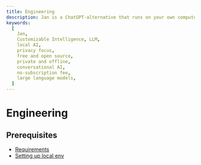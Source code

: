 ```yaml
---
title: Engineering
description: Jan is a ChatGPT-alternative that runs on your own computer, with a local API server.
keywords:
  [
    Jan,
    Customizable Intelligence, LLM,
    local AI,
    privacy focus,
    free and open source,
    private and offline,
    conversational AI,
    no-subscription fee,
    large language models,
  ]
---
```


# Engineering

## Prerequisites

- [Requirements](https://github.com/janhq/jan?tab=readme-ov-file#requirements-for-running-jan)
- [Setting up local env](https://github.com/janhq/jan?tab=readme-ov-file#contributing)
